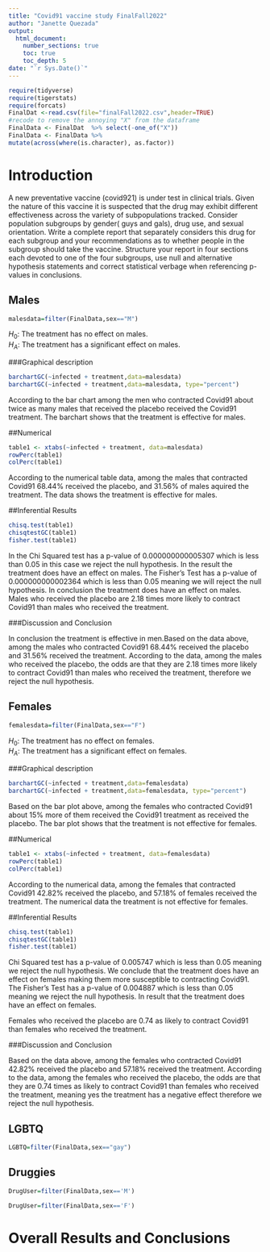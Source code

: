 ```yaml
---
title: "Covid91 vaccine study FinalFall2022"
author: "Janette Quezada"
output: 
  html_document:
    number_sections: true
    toc: true
    toc_depth: 5
date: "`r Sys.Date()`" 
---
```


```r
require(tidyverse)
require(tigerstats)
require(forcats)
FinalDat <-read.csv(file="finalFall2022.csv",header=TRUE)
#recode to remove the annoying "X" from the dataframe
FinalData <- FinalDat  %>% select(-one_of("X"))
FinalData <- FinalData %>%
mutate(across(where(is.character), as.factor))
```

# Introduction

A new  preventative vaccine (covid921) is under test in clinical trials. Given the nature of this vaccine it is suspected that the drug may exhibit different effectiveness across the variety of subpopulations tracked. Consider population subgroups by gender( guys and gals), drug use, and sexual orientation. Write a complete report that separately considers this drug for each subgroup and your recommendations as to whether people in the subgroup should take the vaccine. Structure your report in four sections each devoted to one of the four subgroups, use null and alternative hypothesis statements and correct statistical verbage when referencing p-values in conclusions.

## Males
```r
malesdata=filter(FinalData,sex=="M")
```


$H_0$: The treatment has no effect on males.  
$H_A$: The treatment has a significant effect on males.


###Graphical description  

```r
barchartGC(~infected + treatment,data=malesdata)
barchartGC(~infected + treatment,data=malesdata, type="percent")

```



According to the bar chart among the men who contracted Covid91 about twice as many males that received the placebo received the Covid91 treatment. The barchart shows that the treatment is effective for males.


##Numerical

```r
table1 <- xtabs(~infected + treatment, data=malesdata)
rowPerc(table1)
colPerc(table1)
```

According to the numerical table data, among the males that contracted Covid91 68.44% received the placebo, and 31.56% of males aquired the treatment. The data shows the treatment is effective for males.



##Inferential Results

```r
chisq.test(table1)
chisqtestGC(table1)
fisher.test(table1)
```


In the Chi Squared test has a p-value of 0.000000000005307 which is less than 0.05 in this case we reject the null hypothesis. In the result the treatment does have an effect on males.
The Fisher's Test has a p-value of 0.000000000002364 which is less than 0.05 meaning we will reject the null hypothesis. In conclusion the treatment does have an effect on males.  
Males who received the placebo are 2.18 times more likely to contract Covid91 than males who received the treatment.


###Discussion and Conclusion



In conclusion the treatment is effective in men.Based on the data above, among the males who contracted Covid91 68.44% received the placebo and 31.56% received the treatment. According to the data, among the males who received the placebo, the odds are that they are 2.18 times more likely to contract Covid91 than males who received the treatment, therefore we reject the null hypothesis.

## Females
```r
femalesdata=filter(FinalData,sex=="F")
```


$H_0$: The treatment has no effect on females.  
$H_A$: The treatment has a significant effect on females.


###Graphical description  

```r
barchartGC(~infected + treatment,data=femalesdata)
barchartGC(~infected + treatment,data=femalesdata, type="percent")

```

Based on the bar plot above, among the females who contracted Covid91 about 15% more of them received the Covid91 treatment as received the placebo. The bar plot shows that the treatment is not effective for females.

##Numerical

```r
table1 <- xtabs(~infected + treatment, data=femalesdata)
rowPerc(table1)
colPerc(table1)
```


According to the numerical data, among the females that contracted Covid91 42.82% received the placebo, and 57.18% of females received the treatment. The numerical data the treatment is not effective for females.


##Inferential Results

```r
chisq.test(table1)
chisqtestGC(table1)
fisher.test(table1)
```


Chi Squared test has a p-value of 0.005747 which is less than 0.05 meaning we reject the null hypothesis. We conclude that the treatment does have an effect on females making them more susceptible to contracting Covid91. 
The Fisher's Test has a p-value of 0.004887 which is less than 0.05 meaning we reject the null hypothesis. In result  that the treatment does have an effect on females.

Females who received the placebo are 0.74 as likely to contract Covid91 than females who received the treatment.


###Discussion and Conclusion


Based on the data above, among the females who contracted Covid91 42.82% received the placebo and 57.18% received the treatment. According to the data, among the females who received the placebo, the odds are that they are 0.74 times as likely to contract Covid91 than females who received the treatment, meaning yes the treatment has a negative effect therefore we reject the null hypothesis.


## LGBTQ

```r
LGBTQ=filter(FinalData,sex=="gay")
```



## Druggies
```r
DrugUser=filter(FinalData,sex=='M')
```




```r
DrugUser=filter(FinalData,sex=='F')
```

# Overall Results and Conclusions